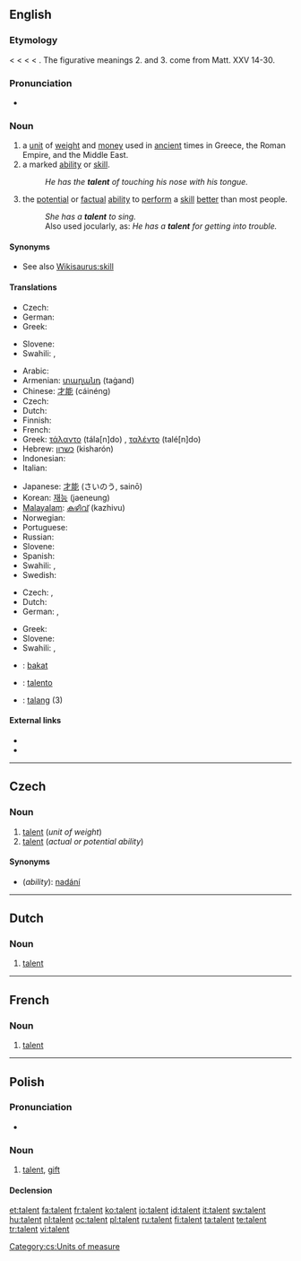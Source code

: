 {{also|Talent}}
==English==

{{wikipedia}}

===Etymology===
< {{etyl|enm}} {{term|talent|lang=enm}} < {{etyl|fro}} {{term|talent|lang=fro||a talent, also will, inclination, desire}} < {{etyl|la|en}} {{term|talentum||a Grecian weight; a talent of money|lang=la}} < {{etyl|grc|en}} {{term|τάλαντον||balance, a particular weight, esp. of gold, sum of money, a talent|tr=talanton|lang=grc|sc=polytonic}}. The figurative meanings 2. and 3. come from Matt. XXV 14-30.

===Pronunciation===
* {{audio|En-us-talent.ogg|Audio (US)}}

===Noun===
{{en-noun}}

# a [[unit]] of [[weight]] and [[money]] used in [[ancient]] times in Greece, the Roman Empire, and the Middle East.
# a marked [[ability]] or [[skill]].
#: ''He has the '''talent''' of touching his nose with his tongue.''
# the [[potential]] or [[factual]] [[ability]] to [[perform]] a [[skill]] [[better]] than most people.
#: ''She has a '''talent''' to sing.''
#: Also used jocularly, as: ''He has a '''talent''' for getting into trouble.''

====Synonyms====
* See also [[Wikisaurus:skill]]

====Translations====
{{trans-top|unit of weight and money}}
* Czech: {{t-|cs|talent|m}}
* German: {{t+|de|Talent|n}}
* Greek: {{t|el|τάλαντο|n|tr=tála[n]do|sc=Grek}}
{{trans-mid}}
* Slovene: {{t-|sl|talent|m}}
* Swahili: {{t+|sw|kipaji|xs=Swahili}},  {{t+|sw|talanta|xs=Swahili}}
{{trans-bottom}}

{{trans-top|marked ability or skill}}
* Arabic: {{Arab|[[موهبة]]}} {{unicode|(máuhiba)}} {{f}}
* Armenian: [[տաղանդ]] (taġand)
* Chinese: [[才能]] (cáinéng)
* Czech: {{t-|cs|talent}}
* Dutch: {{t+|nl|talent}}
* Finnish: {{t+|fi|kyky}}
* French: {{t+|fr|talent|m}}
* Greek: [[τάλαντο]] (tála[n]do) {{n}}, [[ταλέντο]] (talé[n]do) {{n}}
* Hebrew: [[כשרון]] (kisharón) {{m}}
* Indonesian: {{t-|id|bakat|xs=Indonesian}}
* Italian: {{t+|it|talento|m}}
{{trans-mid}}
* Japanese: [[才能]] (さいのう, sainō)
* Korean: [[재능]] (jaeneung)
* [[Malayalam]]: [[കഴിവ്]] (kazhivu)
* Norwegian: {{t-|no|talent|m}}
* Portuguese: {{t+|pt|talento|m}}
* Russian: {{t+|ru|талант|m|tr=talánt|sc=Cyrl}}
* Slovene: {{t-|sl|talent|m}}
* Spanish: {{t+|es|talento|m}}
* Swahili: {{t+|sw|kipaji|xs=Swahili}},  {{t+|sw|talanta|xs=Swahili}}
* Swedish: {{t+|sv|talang|c}}
{{trans-bottom}}

{{trans-top|potential or factual ability to perform a skill better than most people}}
* Czech: {{t-|cs|nadání|n}}, {{t-|cs|talent|m}}
* Dutch: {{t+|nl|begaafdheid|f}}
* German: {{t+|de|Talent|n}}, {{t+|de|Begabung|f}}
{{trans-mid}}
* Greek: {{t|el|ταλέντο|n|tr=talé[n]do|sc=Grek}}
* Slovene: {{t-|sl|talent|m}}
* Swahili: {{t+|sw|kipaji|xs=Swahili}},  {{t+|sw|talanta|xs=Swahili}}
{{trans-bottom}}

{{checktrans-top}}
<!--added {{ttbc}}s here.-->
* {{ttbc|Indonesian}}: [[bakat]]
{{trans-mid}}
* {{ttbc|Portuguese}}: [[talento]] {{m}}
* {{ttbc|Swedish}}: [[talang]] {{c}} (3)
{{trans-bottom}}

====External links====
* {{R:Webster 1913}}
* {{R:Century 1911}}

----

==Czech==

===Noun===
{{cs-noun|g=m}}

# [[#English|talent]] (''unit of weight'')
# [[#English|talent]] (''actual or potential ability'')

====Synonyms====
* (''ability''): [[nadání]] {{n}}

[[Category:cs:Units of measure]]

----

==Dutch==

===Noun===
{{nl-noun|g=n|talenten|talentje}}

# [[talent#English|talent]]

----
==French==

===Noun===
{{fr-noun|m}}

# [[talent#English|talent]]
----

==Polish==

===Pronunciation===
* {{IPA|[ˈtalɛnt]|lang=pl}}

===Noun===
{{infl|pl|noun|g=m}}

# [[talent]], [[gift]]

====Declension====
{{pl-decl-noun
|talent|talenty
|talentu|talentów
|talentowi|talentom
|talent|talenty
|talentem|talentami
|talencie|talentach
|talencie|talenty
}}

[[et:talent]]
[[fa:talent]]
[[fr:talent]]
[[ko:talent]]
[[io:talent]]
[[id:talent]]
[[it:talent]]
[[sw:talent]]
[[hu:talent]]
[[nl:talent]]
[[oc:talent]]
[[pl:talent]]
[[ru:talent]]
[[fi:talent]]
[[ta:talent]]
[[te:talent]]
[[tr:talent]]
[[vi:talent]]
